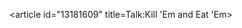 <article id="13181609" title=Talk:Kill 'Em and Eat 'Em>
	<talkpage id="13181609" title="Talk:Kill 'Em and Eat 'Em">
{{album|class=Start|importance=}}
	</talkpage>
</article>